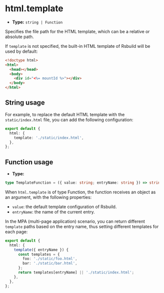 # html.template

- **Type:** `string | Function`

Specifies the file path for the HTML template, which can be a relative or absolute path.

If `template` is not specified, the built-in HTML template of Rsbuild will be used by default:

```html
<!doctype html>
<html>
  <head></head>
  <body>
    <div id="<%= mountId %>"></div>
  </body>
</html>
```

## String usage

For example, to replace the default HTML template with the `static/index.html` file, you can add the following configuration:

```ts title="rsbuild.config.ts"
export default {
  html: {
    template: './static/index.html',
  },
};
```

## Function usage

- **Type:**

```ts
type TemplateFunction = ({ value: string; entryName: string }) => string | void;
```

When `html.template` is of type Function, the function receives an object as an argument, with the following properties:

- `value`: the default template configuration of Rsbuild.
- `entryName`: the name of the current entry.

In the MPA (multi-page application) scenario, you can return different `template` paths based on the entry name, thus setting different templates for each page:

```ts title="rsbuild.config.ts"
export default {
  html: {
    template({ entryName }) {
      const templates = {
        foo: './static/foo.html',
        bar: './static/bar.html',
      };
      return templates[entryName] || './static/index.html';
    },
  },
};
```

